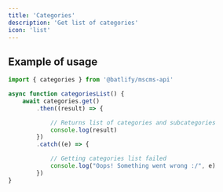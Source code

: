 ```yaml
---
title: 'Categories'
description: 'Get list of categories'
icon: 'list'
---
```


## Example of usage
```ts
import { categories } from '@batlify/mscms-api'

async function categoriesList() {
    await categories.get()
        .then((result) => {

            // Returns list of categories and subcategories
            console.log(result)
        })
        .catch((e) => {

            // Getting categories list failed
            console.log("Oops! Something went wrong :/", e)
        })
}
```